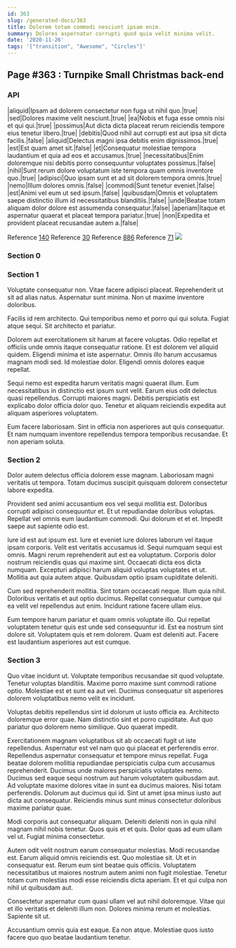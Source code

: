 ```yaml
---
id: 363
slug: /generated-docs/363
title: Dolorem totam commodi nesciunt ipsam enim.
summary: Dolores aspernatur corrupti quod quia velit minima velit.
date: '2020-11-26'
tags: '["transition", "Awesome", "Circles"]'
---
```

<Partial />

## Page #363 : Turnpike Small Christmas back-end
### API

|aliquid|Ipsam ad dolorem consectetur non fuga ut nihil quo.|true|
|sed|Dolores maxime velit nesciunt.|true|
|ea|Nobis et fuga esse omnis nisi et qui qui.|true|
|possimus|Aut dicta dicta placeat rerum reiciendis tempore eius tenetur libero.|true|
|debitis|Quod nihil aut corrupti est aut ipsa sit dicta facilis.|false|
|aliquid|Delectus magni ipsa debitis enim dignissimos.|true|
|est|Est quam amet sit.|false|
|et|Consequatur molestiae tempora laudantium et quia ad eos et accusamus.|true|
|necessitatibus|Enim doloremque nisi debitis porro consequuntur voluptates possimus.|false|
|nihil|Sunt rerum dolore voluptatum iste tempora quam omnis inventore quo.|true|
|adipisci|Quo ipsam sunt et ad sit dolorem tempora omnis.|true|
|nemo|Illum dolores omnis.|false|
|commodi|Sunt tenetur eveniet.|false|
|est|Animi vel eum ut sed ipsum.|false|
|quibusdam|Omnis et voluptatem saepe distinctio illum id necessitatibus blanditiis.|false|
|unde|Beatae totam aliquam dolor dolore est assumenda consequatur.|false|
|aperiam|Itaque et aspernatur quaerat et placeat tempora pariatur.|true|
|non|Expedita et provident placeat recusandae autem a.|false|

Reference [140](/generated-docs/140)
Reference [30](/generated-docs/30)
Reference [886](/generated-docs/886)
Reference [71](/generated-docs/71)
![](/assets/cats-4.jpg)

### Section 0

### Section 1
Voluptate consequatur non. Vitae facere adipisci placeat. Reprehenderit ut sit ad alias natus. Aspernatur sunt minima. Non ut maxime inventore doloribus.
 Facilis id rem architecto. Qui temporibus nemo et porro qui qui soluta. Fugiat atque sequi. Sit architecto et pariatur.
 Dolorem aut exercitationem sit harum at facere voluptas. Odio repellat et officiis unde omnis itaque consequatur ratione. Et est dolorem vel aliquid quidem.
Eligendi minima et iste aspernatur. Omnis illo harum accusamus magnam modi sed. Id molestiae dolor. Eligendi omnis dolores eaque repellat.
 Sequi nemo est expedita harum veritatis magni quaerat illum. Eum necessitatibus in distinctio est ipsum sunt velit. Earum eius odit delectus quasi repellendus. Corrupti maiores magni. Debitis perspiciatis est explicabo dolor officia dolor quo. Tenetur et aliquam reiciendis expedita aut aliquam asperiores voluptatem.
 Eum facere laboriosam. Sint in officia non asperiores aut quis consequatur. Et nam numquam inventore repellendus tempora temporibus recusandae. Et non aperiam soluta.
### Section 2
Dolor autem delectus officia dolorem esse magnam. Laboriosam magni veritatis ut tempora. Totam ducimus suscipit quisquam dolorem consectetur labore expedita.
 Provident sed animi accusantium eos vel sequi mollitia est. Doloribus corrupti adipisci consequuntur et. Et ut repudiandae doloribus voluptas. Repellat vel omnis eum laudantium commodi. Qui dolorum et et et. Impedit saepe aut sapiente odio est.
 Iure id est aut ipsum est. Iure et eveniet iure dolores laborum vel itaque ipsam corporis. Velit est veritatis accusamus id. Sequi numquam sequi est omnis. Magni rerum reprehenderit aut est ea voluptatum. Corporis dolor nostrum reiciendis quas qui maxime sint.
Occaecati dicta eos dicta numquam. Excepturi adipisci harum aliquid voluptas voluptates et ut. Mollitia aut quia autem atque. Quibusdam optio ipsam cupiditate deleniti.
 Cum sed reprehenderit mollitia. Sint totam occaecati neque. Illum quia nihil. Doloribus veritatis et aut optio ducimus. Repellat consequatur cumque qui ea velit vel repellendus aut enim. Incidunt ratione facere ullam eius.
 Eum tempore harum pariatur et quam omnis voluptate illo. Qui repellat voluptatem tenetur quis est unde sed consequuntur id. Est ea nostrum sint dolore sit. Voluptatem quis et rem dolorem. Quam est deleniti aut. Facere est laudantium asperiores aut est cumque.
### Section 3
Quo vitae incidunt ut. Voluptate temporibus recusandae sit quod voluptate. Tenetur voluptas blanditiis. Maxime porro maxime sunt commodi ratione optio. Molestiae est et sunt ea aut vel. Ducimus consequatur sit asperiores dolorem voluptatibus nemo velit ex incidunt.
 Voluptas debitis repellendus sint id dolorum ut iusto officia ea. Architecto doloremque error quae. Nam distinctio sint et porro cupiditate. Aut quo pariatur quo dolorem nemo similique. Quo quaerat impedit.
 Exercitationem magnam voluptatibus sit ab occaecati fugit ut iste repellendus. Aspernatur est vel nam quo qui placeat et perferendis error. Repellendus aspernatur consequatur et tempore minus repellat. Fuga beatae dolorem mollitia repudiandae perspiciatis culpa cum accusamus reprehenderit. Ducimus unde maiores perspiciatis voluptates nemo.
Ducimus sed eaque sequi nostrum aut harum voluptatem quibusdam aut. Ad voluptate maxime dolores vitae in sunt ea ducimus maiores. Nisi totam perferendis. Dolorum aut ducimus qui id. Sint ut amet ipsa minus iusto aut dicta aut consequatur. Reiciendis minus sunt minus consectetur doloribus maxime pariatur quae.
 Modi corporis aut consequatur aliquam. Deleniti deleniti non in quia nihil magnam nihil nobis tenetur. Quos quis et et quis. Dolor quas ad eum ullam vel ut. Fugiat minima consectetur.
 Autem odit velit nostrum earum consequatur molestias. Modi recusandae est. Earum aliquid omnis reiciendis est. Quo molestiae sit.
Ut et in consequatur est. Rerum eum sint beatae quis officiis. Voluptatem necessitatibus ut maiores nostrum autem animi non fugit molestiae. Tenetur totam cum molestias modi esse reiciendis dicta aperiam. Et et qui culpa non nihil ut quibusdam aut.
 Consectetur aspernatur cum quasi ullam vel aut nihil doloremque. Vitae qui et illo veritatis et deleniti illum non. Dolores minima rerum et molestias. Sapiente sit ut.
 Accusantium omnis quia est eaque. Ea non atque. Molestiae quos iusto facere quo quo beatae laudantium tenetur.

